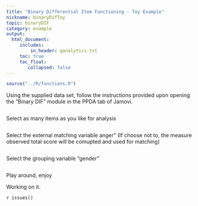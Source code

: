 ```yaml
---
title: "Binary Differential Item Functioning - Toy Example"
nickname: binaryDifToy
topic: binaryDIF
category: example
output: 
  html_document:
     includes:
         in_header: ganalytics.txt
     toc: true
     toc_float:
        collapsed: false
---
```


```r
source("../R/functions.R")
```

Using the supplied data set, follow the instructions provided upon opening the "Binary DIF" module in the PPDA tab of Jamovi.

<img src="examples/DIF_1/DIF_data.png  " class="img-responsive" alt="">

Select as many items as you like for analysis

<img src="examples/DIF_1/items.png  " class="img-responsive" alt="">

Select the external matching variable anger" (If choose not to, the measure observed total score will be comupted and used for matching)

<img src="examples/DIF_1/match.png  " class="img-responsive" alt="">

Select the grouping variable "gender"

<img src="examples/DIF_1/group.png  " class="img-responsive" alt="">

Play around, enjoy


Working on it.

`r issues()`